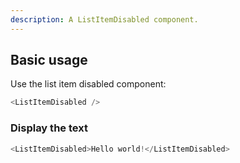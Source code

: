 ```yaml
---
description: A ListItemDisabled component.
---
```



## Basic usage

Use the list item disabled component:

```js
<ListItemDisabled />
```

### Display the text

```js live
<ListItemDisabled>Hello world!</ListItemDisabled>
```
